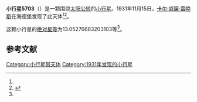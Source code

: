 {{Infobox planet
| bgcolour = #FFFFC0
| name = 5703 Hevelius
| symbol = 
| image = 
| caption = 
| discovery = yes
| discovery_ref = 
| discoverer = [[卡尔·威廉·雷睦斯|卡尔·威廉·雷睦斯]]
| discovery_site = [[海德堡|海德堡]] 
| discovered = 1931年11月15日
| designations = yes
| mp_name = 
| named_after = 
| alt_names = 1931 VS/ 1931 XH / 1964 VU / 1989 VL
| mp_category = [[主带小行星|主带小行星]]
| orbit_ref = <ref name="a">[http://ssd.jpl.nasa.gov/sbdb.cgi?sstr=5703 5703 Hevelius] {{Wayback|url=http://ssd.jpl.nasa.gov/sbdb.cgi?sstr=5703 |date=20140924125204 }}，小行星數據庫瀏覽器（JPL Small-Body Database Browser）－[[美国国家航空航天局|美国国家航空航天局]]喷气推进实验室</ref>
| epoch = 2456400.5 (2013年4月18日更新)
| aphelion = {{convert|3.035019432248563|AU|km|3|abbr=on|lk=out}}
| perihelion = {{convert|2.133360304765288|AU|km|3|abbr=on}}
| semimajor = {{convert|2.584189868506926|AU|km|3|abbr=on}}
| eccentricity = 0.174456827
| period = 1517.347509 [[日|日]]<br />4.15[[儒略年|儒略年]]
| avg_speed = 
| inclination = 14.25955001202223
| asc_node = 36.75193908870502
| mean_anomaly = 
| arg_peri = 13.05276683203103
| satellites = 
| physical_characteristics = yes
| dimensions = 
| mass = 
| density = 
| surface_grav = 
| escape_velocity = 
| sidereal_day = 
| axial_tilt = 
| pole_ecliptic_lat = 
| pole_ecliptic_lon = 
| albedo = 
| temperatures= 
| temp_name1 = 
| mean_temp_1 = 
| max_temp_1 = 
| temp_name2 = 
| max_temp_2 = 
| spectral_type = 
| abs_magnitude = 13.05276683203103
}}

'''小行星5703'''（{{lang-en|5703 Hevelius}}）是一颗围绕[[太阳|太阳]][[公转|公转]]的[[小行星|小行星]]。1931年11月15日，[[卡尔·威廉·雷睦斯|卡尔·威廉·雷睦斯]]在海德堡发现了此天体<ref name="a" /><ref>{{cite news|title=小行星列表|url=http://cfa-www.harvard.edu/iau/lists/NumberedMPs.txt|accessdate=2013-07-08|newspaper=哈佛大学|archive-date=2008-05-17|archive-url=https://web.archive.org/web/20080517010638/http://cfa-www.harvard.edu/iau/lists/NumberedMPs.txt|dead-url=no}}</ref>。

这颗小行星的[[绝对星等|绝对星等]]为13.05276683203103等<ref name="a" />。

==参考文献==
{{reflist}}
{{Minor Planet Number|[[小行星5702|小行星5702]]|[[小行星5704|小行星5704]]}}

{{小天体}}

[[Category:小行星带天体|Category:小行星带天体]]
[[Category:1931年发现的小行星|Category:1931年发现的小行星]]

{{asteroid-stub}}